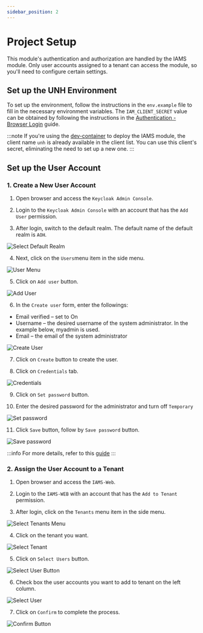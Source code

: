 ```yaml
---
sidebar_position: 2
---
```


# Project Setup

This module's authentication and authorization are handled by the IAMS module. Only user accounts assigned to a tenant can access the module, so you'll need to configure certain settings.

## Set up the UNH Environment
To set up the environment, follow the instructions in the `env.example` file to fill in the necessary environment variables. The `IAM_CLIENT_SECRET` value can be obtained by following the instructions in the [Authentication - Browser Login](/docs/modules/iams/development/authentication/browser-login.mdx#configuration) guide.

:::note
If you're using the [dev-container](/docs/modules/get-started/local-development.mdx) to deploy the IAMS module, the client name `unh` is already available in the client list. You can use this client's secret, eliminating the need to set up a new one.
:::

## Set up the User Account
### 1. Create a New User Account
1. Open browser and access the `Keycloak Admin Console`.

2. Login to the `Keycloak Admin Console` with an account that has the `Add User` permission.

3. After login, switch to the default realm. The default name of the default realm is `AOH`.

![Select Default Realm](/img/modules/iams/select-realm.png)

4. Next, click on the `Users`menu item in the side menu.

![User Menu](/img/modules/iams/users-menu.png)

5. Click on `Add user` button.

![Add User](/img/modules/iams/add-user.png)

6. In the `Create user` form, enter the followings:

-   Email verified – set to On
-   Username – the desired username of the system administrator. In the example below, myadmin is used.
-   Email – the email of the system administrator

![Create User](/img/modules/iams/create-user.png)

7. Click on `Create` button to create the user.

8. Click on `Credentials` tab.

![Credentials](/img/modules/iams/credentials.png)

9. Click on `Set password` button.

10. Enter the desired password for the administrator and turn off `Temporary`

![Set password](/img/modules/iams/set-password.png)

11. Click `Save` button, follow by `Save password` button.

![Save password](/img/modules/iams/save-password.png)

:::info
For more details, refer to this [guide](/docs/modules/iams/configuration/setup-system-admin-account.md)
:::

### 2. Assign the User Account to a Tenant
1. Open browser and access the `IAMS-Web`.

2. Login to the `IAMS-WEB` with an account that has the `Add to Tenant` permission.
   
3. After login, click on the `Tenants` menu item in the side menu.

![Select Tenants Menu](/img/modules/unh/web/tenants-menu.png)

4. Click on the tenant you want.

![Select Tenant](/img/modules/unh/web/tenant-list.png)

5. Click on `Select Users` button.

![Select User Button](/img/modules/unh/web/select-user-button.png)

6. Check box the user accounts you want to add to tenant on the left column.

![Select User](/img/modules/unh/web/select-user.png)

7. Click on `Confirm` to complete the process.

![Confirm Button](/img/modules/unh/web/confirm-button.png)